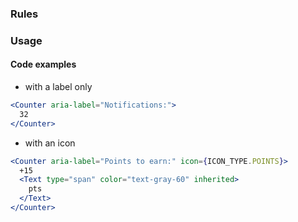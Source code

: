 
### Rules

<AccessibilityList rules={rules} />

### Usage

#### Code examples

- with a label only

<!-- prettier-ignore -->
```jsx
<Counter aria-label="Notifications:">
  32
</Counter>
```

- with an icon

<!-- prettier-ignore -->
```jsx
<Counter aria-label="Points to earn:" icon={ICON_TYPE.POINTS}>
  +15
  <Text type="span" color="text-gray-60" inherited>
    pts
  </Text>
</Counter>
```
